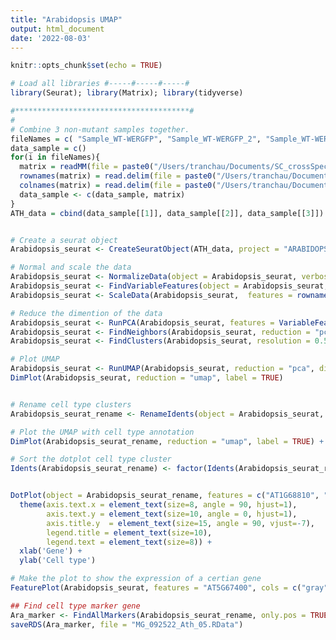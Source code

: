 ```yaml
---
title: "Arabidopsis UMAP"
output: html_document
date: '2022-08-03'
---
```


```r
knitr::opts_chunk$set(echo = TRUE)
```


```r

# Load all libraries #-----#-----#-----#
library(Seurat); library(Matrix); library(tidyverse)

#***************************************#
#
# Combine 3 non-mutant samples together.
fileNames = c( "Sample_WT-WERGFP", "Sample_WT-WERGFP_2", "Sample_WT-WERGFP_3")
data_sample = c()
for(i in fileNames){
  matrix = readMM(file = paste0("/Users/tranchau/Documents/SC_crossSpecies/GSE123013_RAW_matrices/", i, "/filtered_gene_bc_matrices/TAIR10/matrix.mtx"))
  rownames(matrix) = read.delim(file = paste0("/Users/tranchau/Documents/SC_crossSpecies/GSE123013_RAW_matrices/", i, "/filtered_gene_bc_matrices/TAIR10/genes.tsv"), header = FALSE, stringsAsFactors = FALSE)$V1
  colnames(matrix) = read.delim(file = paste0("/Users/tranchau/Documents/SC_crossSpecies/GSE123013_RAW_matrices/", i, "/filtered_gene_bc_matrices/TAIR10/barcodes.tsv"), header = FALSE, stringsAsFactors = FALSE)$V1
  data_sample <- c(data_sample, matrix)
}
ATH_data = cbind(data_sample[[1]], data_sample[[2]], data_sample[[3]]) # Same rownames, different columns,


# Create a seurat object
Arabidopsis_seurat <- CreateSeuratObject(ATH_data, project = "ARABIDOPSIS")

# Normal and scale the data
Arabidopsis_seurat <- NormalizeData(object = Arabidopsis_seurat, verbose = FALSE)
Arabidopsis_seurat <- FindVariableFeatures(object = Arabidopsis_seurat, selection.method = "vst", verbose = FALSE)
Arabidopsis_seurat <- ScaleData(Arabidopsis_seurat,  features = rownames(Arabidopsis_seurat))

# Reduce the dimention of the data
Arabidopsis_seurat <- RunPCA(Arabidopsis_seurat, features = VariableFeatures(object = Arabidopsis_seurat) ,verbose = FALSE)
Arabidopsis_seurat <- FindNeighbors(Arabidopsis_seurat, reduction = "pca", dims = 1:30) 
Arabidopsis_seurat <- FindClusters(Arabidopsis_seurat, resolution = 0.5) 

# Plot UMAP
Arabidopsis_seurat <- RunUMAP(Arabidopsis_seurat, reduction = "pca", dims = 1:30) 
DimPlot(Arabidopsis_seurat, reduction = "umap", label = TRUE)


# Rename cell type clusters
Arabidopsis_seurat_rename <- RenameIdents(object = Arabidopsis_seurat, '0' = "Stele1", '1' = "Meristem_Endocortex", '2' = "Root_cap", '3'= "Atrichoblast1", '4'= "Trichoblast2", '5' = "Cortex", '6' = "Stele2", '7'= "Atrichoblast2", '8' = "Endodermis", '9' = "Trichoblast1", '10'= "Xylem", '11' = "Unknown", '12' = "Phloem")

# Plot the UMAP with cell type annotation
DimPlot(Arabidopsis_seurat_rename, reduction = "umap", label = TRUE) + NoLegend() + NoAxes()

```

```r
# Sort the dotplot cell type cluster
Idents(Arabidopsis_seurat_rename) <- factor(Idents(Arabidopsis_seurat_rename), levels= c("Xylem", "Stele1", "Stele2", "Phloem", "Cortex","Unknown",  "Trichoblast1", "Trichoblast2", "Atrichoblast1", "Atrichoblast2", "Endodermis", "Root_cap", "Meristem_Endocortex"))


DotPlot(object = Arabidopsis_seurat_rename, features = c("AT1G68810", "AT4G35350", "AT1G71930", "AT4G14010", "AT1G44800", "AT1G64660", "AT2G46890", "AT1G79430", "AT5G50720", "AT1G62510", "AT5G53370",  "AT1G27740", "AT4G34580",  "AT1G62980", "AT2G37260", "AT5G40330", "AT1G65310", "AT3G11550", "AT2G36100", "AT5G17520", "AT3G52180", "AT2G14900", "AT5G45210"), cols = "RdYlBu",  col.min= -2, col.max = 2, dot.scale = 4) + 
  theme(axis.text.x = element_text(size=8, angle = 90, hjust=1), 
        axis.text.y = element_text(size=10, angle = 0, hjust=1), 
        axis.title.y  = element_text(size=15, angle = 90, vjust=-7),
        legend.title = element_text(size=10),
        legend.text = element_text(size=8)) + 
  xlab('Gene') +  
  ylab('Cell type')

```

```r
# Make the plot to show the expression of a certian gene
FeaturePlot(Arabidopsis_seurat, features = "AT5G67400", cols = c("gray", "green", "darkgreen"))
```

```r
## Find cell type marker gene
Ara_marker <- FindAllMarkers(Arabidopsis_seurat_rename, only.pos = TRUE, min.pct = 0.5, logfc.threshold = 0.5) %>% group_by(cluster) %>% arrange(cluster, desc(avg_log2FC))
saveRDS(Ara_marker, file = "MG_092522_Ath_05.RData")

```





